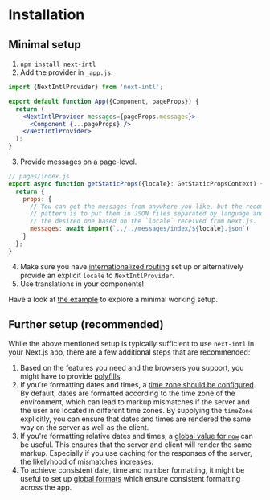 # Installation

## Minimal setup

1. `npm install next-intl`
2. Add the provider in `_app.js`.

```jsx
import {NextIntlProvider} from 'next-intl';

export default function App({Component, pageProps}) {
  return (
    <NextIntlProvider messages={pageProps.messages}>
      <Component {...pageProps} />
    </NextIntlProvider>
  );
}
```

3. Provide messages on a page-level.

```js
// pages/index.js
export async function getStaticProps({locale}: GetStaticPropsContext) {
  return {
    props: {
      // You can get the messages from anywhere you like, but the recommended
      // pattern is to put them in JSON files separated by language and read
      // the desired one based on the `locale` received from Next.js.
      messages: await import(`../../messages/index/${locale}.json`)
    }
  };
}
```

4. Make sure you have [internationalized routing](https://nextjs.org/docs/advanced-features/i18n-routing) set up or alternatively provide an explicit `locale` to `NextIntlProvider`.
5. Use translations in your components!

Have a look at [the example](https://github.com/amannn/next-intl/tree/main/packages/example) to explore a minimal working setup.

## Further setup (recommended)

While the above mentioned setup is typically sufficient to use `next-intl` in your Next.js app, there are a few additional steps that are recommended:

1. Based on the features you need and the browsers you support, you might have to provide [polyfills](https://formatjs.io/docs/polyfills).
2. If you're formatting dates and times, a [time zone should be configured](/docs/usage/configuration#time-zone). By default, dates are formatted according to the time zone of the environment, which can lead to markup mismatches if the server and the user are located in different time zones. By supplying the `timeZone` explicitly, you can ensure that dates and times are rendered the same way on the server as well as the client.
3. If you're formatting relative dates and times, a [global value for `now`](/docs/usage/configuration#global-now-value) can be useful. This ensures that the server and client will render the same markup. Especially if you use caching for the responses of the server, the likelyhood of mismatches increases.
4. To achieve consistent date, time and number formatting, it might be useful to set up [global formats](/docs/usage/configuration#global-formats) which ensure consistent formatting across the app.
